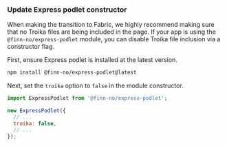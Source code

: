 ### Update Express podlet constructor

When making the transition to Fabric, we highly recommend making sure that no Troika files are being included in the
page. If your app is using the `@finn-no/express-podlet` module, you can disable Troika file inclusion via a constructor
flag.

First, ensure Express podlet is installed at the latest version.

```sh
npm install @finn-no/express-podlet@latest
```

Next, set the `troika` option to `false` in the module constructor.

```js
import ExpressPodlet from '@finn-no/express-podlet';

new ExpressPodlet({
  // ...
  troika: false,
  // ...
});
```
